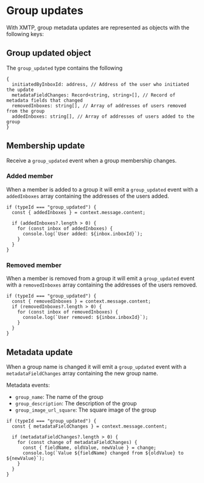 # Group updates

With XMTP, group metadata updates are represented as objects with the following keys:

## Group updated object

The `group_updated` type contains the following

```tsx
{
  initiatedByInboxId: address, // Address of the user who initiated the update
  metadataFieldChanges: Record<string, string>[], // Record of metadata fields that changed
  removedInboxes: string[], // Array of addresses of users removed from the group
  addedInboxes: string[], // Array of addresses of users added to the group
}
```

## Membership update

Receive a `group_updated` event when a group membership changes.

### Added member

When a member is added to a group it will emit a `group_updated` event with a `addedInboxes` array containing the addresses of the users added.

```tsx
if (typeId === "group_updated") {
  const { addedInboxes } = context.message.content;

  if (addedInboxes?.length > 0) {
    for (const inbox of addedInboxes) {
      console.log(`User added: ${inbox.inboxId}`);
    }
  }
}
```

### Removed member

When a member is removed from a group it will emit a `group_updated` event with a `removedInboxes` array containing the addresses of the users removed.

```tsx
if (typeId === "group_updated") {
  const { removedInboxes } = context.message.content;
  if (removedInboxes?.length > 0) {
    for (const inbox of removedInboxes) {
      console.log(`User removed: ${inbox.inboxId}`);
    }
  }
}
```

## Metadata update

When a group name is changed it will emit a `group_updated` event with a `metadataFieldChanges` array containing the new group name.

Metadata events:

- `group_name`: The name of the group
- `group_description`: The description of the group
- `group_image_url_square`: The square image of the group

```tsx
if (typeId === "group_updated") {
  const { metadataFieldChanges } = context.message.content;

  if (metadataFieldChanges?.length > 0) {
    for (const change of metadataFieldChanges) {
      const { fieldName, oldValue, newValue } = change;
      console.log(`Value ${fieldName} changed from ${oldValue} to ${newValue}`);
    }
  }
}
```
